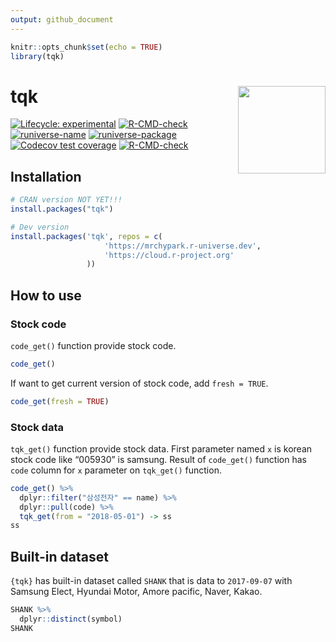 ```yaml
---
output: github_document
---
```


```r
knitr::opts_chunk$set(echo = TRUE)
library(tqk)
```

# tqk [<img src="man/figures/logo.png" align="right" height=140/>](https://mrchypark.github.io/tqk/index.html)

<!-- badges: start -->
[![Lifecycle: experimental](https://img.shields.io/badge/lifecycle-experimental-orange.svg)](https://lifecycle.r-lib.org/articles/stages.html#experimental)
[![R-CMD-check](https://github.com/mrchypark/tqk/workflows/R-CMD-check/badge.svg)](https://github.com/mrchypark/tqk/actions)
[![runiverse-name](https://mrchypark.r-universe.dev/badges/:name)](https://mrchypark.r-universe.dev/)
[![runiverse-package](https://mrchypark.r-universe.dev/badges/tqk)](http://mrchypark.r-universe.dev/ui/)
[![Codecov test coverage](https://codecov.io/gh/mrchypark/tqk/branch/main/graph/badge.svg)](https://app.codecov.io/gh/mrchypark/tqk?branch=main)
[![R-CMD-check](https://github.com/mrchypark/tqk/actions/workflows/R-CMD-check.yaml/badge.svg)](https://github.com/mrchypark/tqk/actions/workflows/R-CMD-check.yaml)
<!-- badges: end -->

## Installation

```r
# CRAN version NOT YET!!!
install.packages("tqk")

# Dev version
install.packages('tqk', repos = c(
                     'https://mrchypark.r-universe.dev',
                     'https://cloud.r-project.org'
                 ))
```

## How to use

### Stock code

`code_get()` function provide stock code.

```r
code_get()
```

If want to get current version of stock code, add `fresh = TRUE`.

```r
code_get(fresh = TRUE)
```

### Stock data

`tqk_get()` function provide stock data.
First parameter named `x` is korean stock code like "005930" is samsung.
Result of `code_get()` function has `code` column for `x` parameter on `tqk_get()` function.

```r
code_get() %>% 
  dplyr::filter("삼성전자" == name) %>%
  dplyr::pull(code) %>% 
  tqk_get(from = "2018-05-01") -> ss
ss
```

## Built-in dataset

`{tqk}` has built-in dataset called `SHANK` that is data to `2017-09-07` with Samsung Elect, Hyundai Motor, Amore pacific, Naver, Kakao.

```r
SHANK %>%
  dplyr::distinct(symbol)
SHANK
```

[1]: https://github.com/business-science/tidyquant
